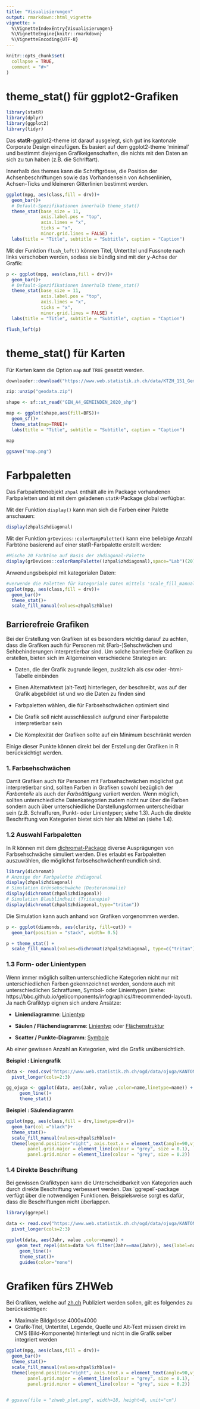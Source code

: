 ```yaml
---
title: "Visualisierungen"
output: rmarkdown::html_vignette
vignette: >
  %\VignetteIndexEntry{Visualisierungen}
  %\VignetteEngine{knitr::rmarkdown}
  %\VignetteEncoding{UTF-8}
---
```


```r
knitr::opts_chunk$set(
  collapse = TRUE,
  comment = "#>"
)
```

# theme_stat() für ggplot2-Grafiken

```r
library(statR)
library(dplyr)
library(ggplot2)
library(tidyr)
```

Das **statR**-ggplot2-theme ist darauf ausgelegt, sich gut ins kantonale Corporate Design einzufügen. Es basiert auf dem ggplot2-theme 'minimal' und bestimmt diejenigen Grafikeigenschaften, die nichts mit den Daten an sich zu tun haben (z.B. die Schriftart).  

Innerhalb des themes kann die Schriftgrösse, die Position der Achsenbeschriftungen sowie das Vorhandensein von Achsenlinien, Achsen-Ticks und kleineren Gitterlinien bestimmt werden.

```r
ggplot(mpg, aes(class,fill = drv))+
  geom_bar()+
  # Default-Spezifikationen innerhalb theme_stat()
  theme_stat(base_size = 11,
             axis.label.pos = "top",
             axis.lines = "x",
             ticks = "x",
             minor.grid.lines = FALSE) +
  labs(title = "Title", subtitle = "Subtitle", caption = "Caption")
```


Mit der Funktion `flush_left()` können Titel, Untertitel und Fussnote nach links verschoben werden, sodass sie bündig sind mit der y-Achse der Grafik:

```r
p <- ggplot(mpg, aes(class,fill = drv))+
  geom_bar()+
  # Default-Spezifikationen innerhalb theme_stat()
  theme_stat(base_size = 11,
             axis.label.pos = "top",
             axis.lines = "x",
             ticks = "x",
             minor.grid.lines = FALSE) +
  labs(title = "Title", subtitle = "Subtitle", caption = "Caption")

flush_left(p)
```


# theme_stat() für Karten

Für Karten kann die Option `map` auf `TRUE` gesetzt werden.
```r
downloader::download("https://www.web.statistik.zh.ch/data/KTZH_151_Gemeinde2020.zip","geodata.zip")

zip::unzip("geodata.zip")

shape <- sf::st_read("GEN_A4_GEMEINDEN_2020_shp")

map <- ggplot(shape,aes(fill=BFS))+
  geom_sf()+
  theme_stat(map=TRUE)+
  labs(title = "Title", subtitle = "Subtitle", caption = "Caption")

map

ggsave("map.png")
```



# Farbpaletten

Das Farbpalettenobjekt `zhpal` enthält alle im Package vorhandenen Farbpaletten und ist mit dem geladenen `statR`-Package global verfügbar. 

Mit der Funktion `display()` kann man sich die Farben einer Palette anschauen:

```r
display(zhpal$zhdiagonal)
```

Mit der Funktion `grDevices::colorRampPalette()` kann eine beliebige Anzahl Farbtöne basierend auf einer statR-Farbpalette erstellt werden:

```r
#Mische 20 Farbtöne auf Basis der zhdiagonal-Palette
display(grDevices::colorRampPalette((zhpal$zhdiagonal),space="Lab")(20))
```

Anwendungsbeispiel mit kategorialen Daten:

```r
#verwende die Paletten für kategoriale Daten mittels 'scale_fill_manual'
ggplot(mpg, aes(class,fill = drv))+
  geom_bar()+
  theme_stat()+
  scale_fill_manual(values=zhpal$zhblue)
```

## Barrierefreie Grafiken

Bei der Erstellung von Grafiken ist es besonders wichtig darauf zu achten, dass die Grafiken auch für Personen mit (Farb-)Sehschwächen und Sehbehinderungen interpretierbar sind. Um solche barrierefreie Grafiken zu erstellen, bieten sich im Allgemeinen verschiedene Strategien an:

- Daten, die der Grafik zugrunde liegen, zusätzlich als csv oder -html-Tabelle einbinden

- Einen Alternativtext (alt-Text) hinterlegen, der beschreibt, was auf der Grafik abgebildet ist und wo die Daten zu finden sind

- Farbpaletten wählen, die für Farbsehschwächen optimiert sind

- Die Grafik soll nicht ausschliesslich aufgrund einer Farbpalette interpretierbar sein

- Die Komplexität der Grafiken sollte auf ein Minimum beschränkt werden

Einige dieser Punkte können direkt bei der Erstellung der Grafiken in R berücksichtigt werden.

### 1. Farbsehschwächen

Damit Grafiken auch für Personen mit Farbsehschwächen möglichst gut interpretierbar sind, sollten Farben in Grafiken sowohl bezüglich der *Farbanteile* als auch der *Farbsättigung* variiert werden. Wenn möglich, sollten unterschiedliche Datenkategorien zudem nicht nur über die Farben sondern auch über unterschiedliche Darstellungsformen unterscheidbar sein (z.B. Schraffuren, Punkt- oder Linientypen; siehe 1.3). Auch die direkte Beschriftung von Kategorien bietet sich hier als Mittel an (siehe 1.4).

### 1.2 Auswahl Farbpaletten

In R können mit dem [dichromat-Package](https://cran.r-project.org/web/packages/dichromat/index.html) diverse Ausprägungen von Farbsehschwäche simuliert werden. Dies erlaubt es Farbpaletten auszuwählen, die möglichst farbsehschwächenfreundlich sind.

```r
library(dichromat)
# Anzeige der Farbpalette zhdiagonal
display(zhpal$zhdiagonal)
# Simulation Grünsehschwäche (Deuteranomalie)
display(dichromat(zhpal$zhdiagonal))
# Simulation Blaublindheit (Tritanopie)
display(dichromat(zhpal$zhdiagonal,type="tritan"))
```

Die Simulation kann auch anhand von Grafiken vorgenommen werden.

```r
p <- ggplot(diamonds, aes(clarity, fill=cut)) + 
  geom_bar(position = "stack", width= 0.5)

p + theme_stat() +
  scale_fill_manual(values=dichromat(zhpal$zhdiagonal, type=c("tritan")))
```

### 1.3 Form- oder Linientypen 

Wenn immer möglich sollten unterschiedliche Kategorien nicht nur mit unterschiedlichen Farben gekennzeichnet werden, sondern auch mit unterschiedlichen Schraffuren, Symbol- oder Linientypen (siehe: https://bbc.github.io/gel/components/infographics/#recommended-layout). Ja nach Grafiktyp eignen sich andere Ansätze:

- __Liniendiagramme__: [Linientyp](https://ggplot2.tidyverse.org/reference/aes_linetype_size_shape.html)

- __Säulen / Flächendiagramme__: [Linientyp](https://ggplot2.tidyverse.org/reference/aes_linetype_size_shape.html) oder [Flächenstruktur](Flächen schraffieren : https://coolbutuseless.github.io/package/ggpattern/articles/pattern-circle.html#the-density-aesthetic-as-a-mapped-aesthetic-1)

- __Scatter / Punkte-Diagramm__: [Symbole](https://ggplot2.tidyverse.org/reference/aes_linetype_size_shape.html)

<i class="fa fa-exclamation-circle" aria-hidden="true"></i> Ab einer gewissen Anzahl an Kategorien, wird die Grafik unübersichtlich.

__Beispiel : Liniengrafik__

```r
data <- read.csv("https://www.web.statistik.zh.ch/ogd/data/ojuga/KANTON-ZUERICH_jugendstrafrechtspflege_geschlechter_verurteilungen.csv") %>% 
  pivot_longer(cols=2:3)

gg_ojuga <- ggplot(data, aes(Jahr, value ,color=name,linetype=name)) + 
     geom_line()+
     theme_stat()
```

__Beispiel : Säulendiagramm__

```r
ggplot(mpg, aes(class,fill = drv,linetype=drv))+
  geom_bar(col ="black")+
  theme_stat()+
  scale_fill_manual(values=zhpal$zhblue)+
  theme(legend.position="right", axis.text.x = element_text(angle=90,vjust = 0.5, hjust=0),
        panel.grid.major = element_line(colour = "grey", size = 0.1),
        panel.grid.minor = element_line(colour = "grey", size = 0.2))

```

### 1.4 Direkte Beschriftung

Bei gewissen Grafiktypen kann die Unterscheidbarkeit von Kategorien auch durch direkte Beschriftung verbessert werden. Das ´ggrepel´-package verfügt über die notwendigen Funktionen. Beispielsweise sorgt es dafür, dass die Beschriftungen nicht überlappen.

```r
library(ggrepel)

data <- read.csv("https://www.web.statistik.zh.ch/ogd/data/ojuga/KANTON-ZUERICH_jugendstrafrechtspflege_geschlechter_verurteilungen.csv") %>% 
  pivot_longer(cols=2:3)

ggplot(data, aes(Jahr, value ,color=name)) + 
    geom_text_repel(data=data %>% filter(Jahr==max(Jahr)), aes(label=name), direction = "y") +
     geom_line()+
     theme_stat()+
     guides(color="none")
```


# Grafiken fürs ZHWeb

Bei Grafiken, welche auf [zh.ch](zh.ch) Publiziert werden sollen, gilt es folgendes zu berücksichtigen:

- Maximale Bildgrösse 4000x4000
- Grafik-Titel, Untertitel, Legende, Quelle und Alt-Text müssen direkt im CMS (Bild-Komponente) hinterlegt und nicht in die Grafik selber integriert werden

```r

ggplot(mpg, aes(class,fill = drv))+
  geom_bar()+
  theme_stat()+
  scale_fill_manual(values=zhpal$zhblue)+
  theme(legend.position="right", axis.text.x = element_text(angle=90,vjust = 0.5, hjust=0),
        panel.grid.major = element_line(colour = "grey", size = 0.1),
        panel.grid.minor = element_line(colour = "grey", size = 0.2))


# ggsave(file = "zhweb_plot.png", width=18, height=8, unit="cm")

```
